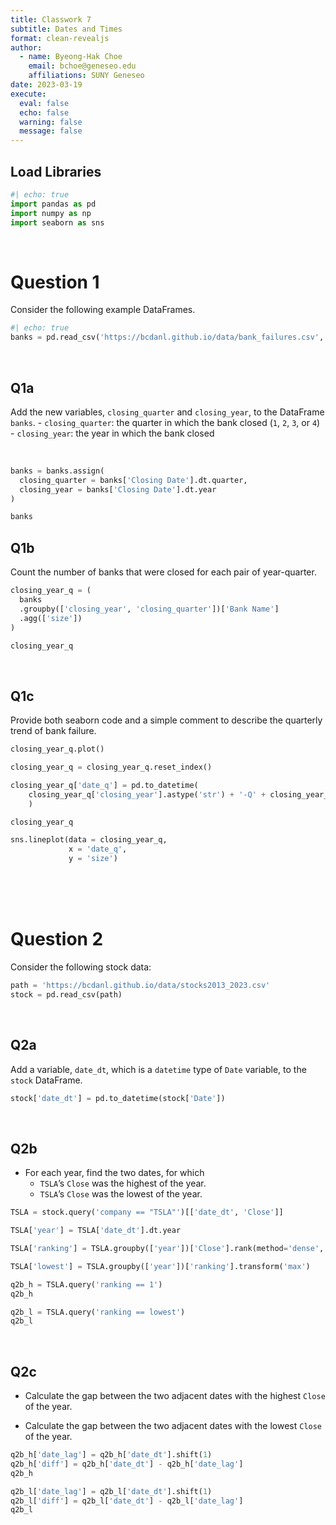 ```yaml
---
title: Classwork 7
subtitle: Dates and Times
format: clean-revealjs
author:
  - name: Byeong-Hak Choe
    email: bchoe@geneseo.edu
    affiliations: SUNY Geneseo
date: 2023-03-19
execute: 
  eval: false
  echo: false
  warning: false
  message: false
---
```


## Load Libraries

```python
#| echo: true
import pandas as pd
import numpy as np
import seaborn as sns
```

<br>

# Question 1


Consider the following example DataFrames.
```python
#| echo: true
banks = pd.read_csv('https://bcdanl.github.io/data/bank_failures.csv', parse_dates=["Closing Date"])

```

<br>

## Q1a
Add the new variables, `closing_quarter` and `closing_year`, to the DataFrame `banks`.
  - `closing_quarter`:  the quarter in which the bank closed (`1`, `2`, `3`, or `4`)
  - `closing_year`:  the year in which the bank closed


<br>

```python
banks = banks.assign(
  closing_quarter = banks['Closing Date'].dt.quarter,
  closing_year = banks['Closing Date'].dt.year
)

banks
```


## Q1b
Count the number of banks that were closed for each pair of year-quarter.

```python
closing_year_q = (
  banks
  .groupby(['closing_year', 'closing_quarter'])['Bank Name']
  .agg(['size'])
)

closing_year_q
```


<br>

## Q1c
Provide both seaborn code and a simple comment to describe the quarterly trend of bank failure.

```python
closing_year_q.plot()
```

```python
closing_year_q = closing_year_q.reset_index()

closing_year_q['date_q'] = pd.to_datetime(
    closing_year_q['closing_year'].astype('str') + '-Q' + closing_year_q['closing_quarter'].astype('str')
    )

closing_year_q

sns.lineplot(data = closing_year_q,
             x = 'date_q',
             y = 'size')

```


<br><br><br>

# Question 2

Consider the following stock data:

```python
path = 'https://bcdanl.github.io/data/stocks2013_2023.csv'
stock = pd.read_csv(path)
```

<br>

## Q2a

Add a variable, `date_dt`, which is a `datetime` type of `Date` variable, to the `stock` DataFrame.

```python
stock['date_dt'] = pd.to_datetime(stock['Date'])
```

<br>

## Q2b

- For each year, find the two dates, for which 
  - `TSLA`'s `Close` was the highest of the year.
  - `TSLA`'s `Close` was the lowest of the year.
  


```python
TSLA = stock.query('company == "TSLA"')[['date_dt', 'Close']]

TSLA['year'] = TSLA['date_dt'].dt.year

TSLA['ranking'] = TSLA.groupby(['year'])['Close'].rank(method='dense', ascending=False)

TSLA['lowest'] = TSLA.groupby(['year'])['ranking'].transform('max')

q2b_h = TSLA.query('ranking == 1')
q2b_h

q2b_l = TSLA.query('ranking == lowest')
q2b_l
```



<br>

## Q2c
- Calculate the gap between the two adjacent dates with the highest `Close` of the year.

- Calculate the gap between the two adjacent dates with the lowest `Close` of the year.


```python
q2b_h['date_lag'] = q2b_h['date_dt'].shift(1)
q2b_h['diff'] = q2b_h['date_dt'] - q2b_h['date_lag']
q2b_h
```

```python
q2b_l['date_lag'] = q2b_l['date_dt'].shift(1)
q2b_l['diff'] = q2b_l['date_dt'] - q2b_l['date_lag']
q2b_l
```

